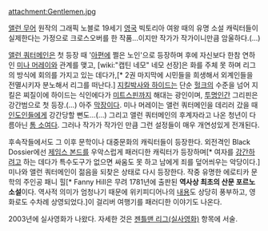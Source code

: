 {{{+2 '''The League of Extraordinary Gentlemen - LXG ''' }}}

attachment:Gentlemen.jpg

[[앨런 무어]] 원작의 그래픽 노블로 19세기 [[영국]] 빅토리아 여왕 때의 유명 소설 캐릭터들이 실제한다는 가정으로 크로스오버를 한 작품...이지만 작가가 작가이니만큼 암울하다.(...)

[[앨런 쿼터메인]]은 첫 등장 때 '[[아편]]에 쩔은 노인'으로 등장하며 후에 자신보다 한참 연하인 [[미나 머레이]]와 관계를 맺고, [wiki:"캡틴 네모" 네모 선장]은 화를 주체 못 하며 리그의 방식에 회의를 가지고 있는 데다가,[* 2권 마지막에 시민들을 희생해서 외계인들을 전멸시키자 분노해서 리그를 떠난다.] [[지킬박사와 하이드]]는 단순 [[헐크]]의 수준을 넘어 지킬은 찌질이에 하이드는 식인에다가 [[미트스핀]]까지 해대는 광인이며, [[투명인간]] 그리핀은 강간범으로 첫 등장.(...) 아주 [[막장]]이다. 미나 머레이는 앨런 쿼터메인을 데리러 갔을 때 [[인도]]인들에게 강간당할 뻔도...(...) 그리고 앨런 쿼터메인의 후계자라고 나온 청년이 다름아닌 [[톰 소여]]다.
그러나 작가가 작가인 만큼 그런 설정들이 매우 개연성있게 전개된다.

후속작들에서도 그 이후 문학이나 대중문화의 캐릭터들이 등장한다. 
외전격인 Black Dossier에선 [[제임스 본드]]를 우악스럽게 패러디한 캐릭터가 등장하며[* 여자를 [[강간]]하려고 하는 데다가 특수도구가 없으면 싸움도 못 하고 남에게 죄를 덮어씌우는 악당이다.] 미나와 앨런 쿼터메인이 젊음을 되찾은 상태로 다시 등장한다. 작중 유명한 에로티카 문학의 주인공 패니 힐[* Fanny Hill은 무려 1781년에 출판된 '''역사상 최초의 산문 포르노 소설'''이다. 역사적 의미가 엄청나기 때문에 위키피디어나의 [http://en.wikipedia.org/wiki/Fanny_Hill 내용]도 상당히 풍부하고, 영화로도 수차례 상영되었다.]이 걸리버 여행기를 패러디한 이야기도 나온다.

2003년에 실사영화가 나왔다. 자세한 것은 [[젠틀맨 리그(실사영화)]] 항목에 서술.
